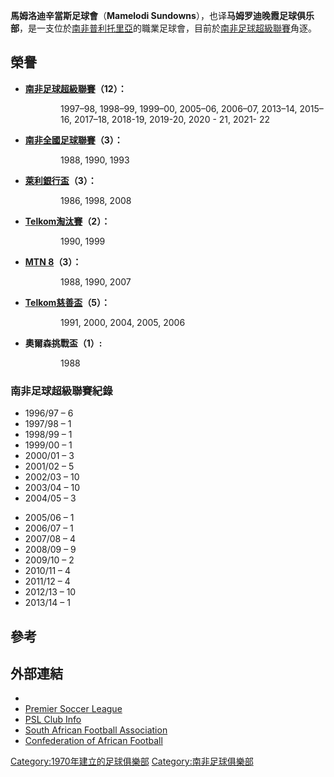 {{Infobox football club
| clubname   = 馬姆洛迪辛當斯
| image      = Mamelodi Sundowns F C logo.png
| fullname   = Mamelodi Sundowns<br> Football Club
| nickname   = ''The Brazilians,<br> Bafana Bastyle,<br> Downs''
| founded    = {{start date and age|df=yes|1970}}
| ground     = [[普利托里亞|普利托里亞]][[洛夫托斯球場|洛夫托斯球場]]
| capacity   = 51,762
| owner      = [[Patrice_Motsepe|Patrice Motsepe]]
| manager    = [[Pitso_Mosimane|Pitso Mosimane]]
| league     = [[南非足球超級聯賽|南非足球超級聯賽]]
| season     = 2021–22
| position   = 南非超，第 1 位
| pattern_la1=_mamelodi1112h|pattern_b1=_mamelodi1112h|pattern_ra1=_mamelodi1112h|pattern_sh1=_mamelodi1112h|pattern_so1=_mamelodi1112h
| leftarm1=FFDF00|body1=FFDF00|rightarm1=FFDF00|shorts1=0000BF|socks1=FFFFFF
| pattern_la2=_mamelodi1112a|pattern_b2=_mamelodi1112a|pattern_ra2=_mamelodi1112a|pattern_sh2=_mamelodi1112a|pattern_so2=_mamelodi1112a
| leftarm2=0000BF|body2=0000BF|shorts2=0000BF |socks2=0000BF
}}

'''馬姆洛迪辛當斯足球會'''（'''Mamelodi Sundowns'''），也译'''马姆罗迪晚霞足球俱乐部'''，是一支位於[[南非|南非]][[普利托里亞|普利托里亞]]的職業足球會，目前於[[南非足球超級聯賽|南非足球超級聯賽]]角逐。

== 榮譽 ==
*'''[[南非足球超級聯賽|南非足球超級聯賽]]（12）：'''
::1997–98, 1998–99, 1999–00, 2005–06, 2006–07, 2013–14, 2015–16, 2017–18, 2018-19, 2019-20, 2020 - 21, 2021- 22

*'''[[南非全國足球聯賽|南非全國足球聯賽]]（3）：'''
::1988, 1990, 1993

*'''[[萊利銀行盃|萊利銀行盃]]（3）：'''
::1986, 1998, 2008

*'''[[Telkom淘汰賽|Telkom淘汰賽]]（2）：'''
::1990, 1999

*'''[[MTN_8|MTN 8]]（3）：'''
::1988, 1990, 2007

*'''[[Telkom慈善盃|Telkom慈善盃]]（5）：'''
::1991, 2000, 2004, 2005, 2006

*'''奧爾森挑戰盃（1）:'''
::1988

=== 南非足球超級聯賽紀錄 ===
{{col-start}}
{{col-3}}
*1996/97 – 6
*1997/98 – 1
*1998/99 – 1
*1999/00 – 1
*2000/01 – 3
*2001/02 – 5
*2002/03 – 10
*2003/04 – 10
*2004/05 – 3
{{col-3}}
*2005/06 – 1
*2006/07 – 1
*2007/08 – 4
*2008/09 – 9
*2009/10 – 2
*2010/11 – 4
*2011/12 – 4
*2012/13 – 10
*2013/14 – 1
{{col-3}}
{{col-end}}

==參考==
{{Reflist}}

==外部連結==
* {{Official website|http://sundownsfc.co.za/}}
*[http://www.psl.co.za Premier Soccer League]
*[https://web.archive.org/web/20081216162648/http://www.psl.co.za/team.asp?team=sundowns PSL Club Info]
*[http://www.safa.net South African Football Association] {{Wayback|url=http://www.safa.net/ |date=20070825115630 }}
*[http://cafonline.com Confederation of African Football] {{Wayback|url=http://cafonline.com/ |date=20080924175122 }}

{{南非足球超级联赛参赛队伍}}

[[Category:1970年建立的足球俱樂部|Category:1970年建立的足球俱樂部]]
[[Category:南非足球俱樂部|Category:南非足球俱樂部]]
